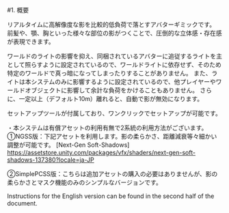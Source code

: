 #1. 概要

リアルタイムに高解像度な影を比較的低負荷で落とすアバターギミックです。
前髪や、顎、胸といった様々な部位の影がつくことで、圧倒的な立体感・存在感が表現できます。

ワールドのライトの影響を抑え、同梱されているアバターに追従するライトを主として照らすように設定されているので、ワールドライトに依存せず、そのため特定のワールドで真っ暗になってしまったりすることがありません。
また、ライトは本システムのみに影響するように設定されているので、他プレイヤーやワールドオブジェクトに影響して余計な負荷をかけることもありません。
さらに、一定以上（デフォルト10m）離れると、自動で影が無効になります。

セットアップツールが付属しており、ワンクリックでセットアップが可能です。

・本システムは有償アセットの利用有無で2系統の利用方法がございます。
①NGSS版：下記アセットを利用します。影の柔らかさ、距離減衰等々細かい調整が可能です。
[Next-Gen Soft-Shadows]
https://assetstore.unity.com/packages/vfx/shaders/next-gen-soft-shadows-137380?locale=ja-JP

②SimplePCSS版：こちらは追加アセットの購入の必要はありませんが、影の柔らかさとマスク機能のみのシンプルなバージョンです。

Instructions for the English version can be found in the second half of the document.